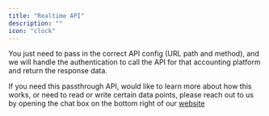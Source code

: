 ```yaml
---
title: "Realtime API"
description: ""
icon: "clock"
---
```


You just need to pass in the correct API config (URL path and method), and we will handle the authentication to call the API for that accounting platform and return the response data.

If you need this passthrough API, would like to learn more about how this works, or need to read or write certain data points, please reach out to us by opening the chat box on the bottom right of our [website](https://www.rootfi.dev/)
